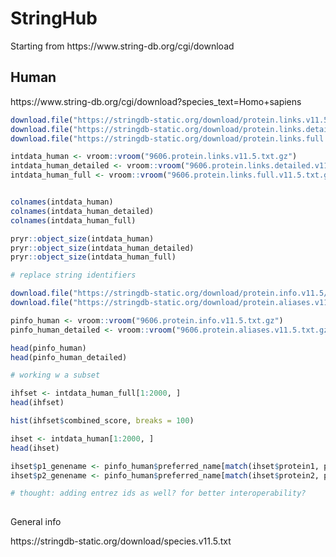 # StringHub

Starting from https://www.string-db.org/cgi/download

## Human

https://www.string-db.org/cgi/download?species_text=Homo+sapiens

```r
download.file("https://stringdb-static.org/download/protein.links.v11.5/9606.protein.links.v11.5.txt.gz", destfile = "9606.protein.links.v11.5.txt.gz")
download.file("https://stringdb-static.org/download/protein.links.detailed.v11.5/9606.protein.links.detailed.v11.5.txt.gz", destfile = "9606.protein.links.detailed.v11.5.txt.gz")
download.file("https://stringdb-static.org/download/protein.links.full.v11.5/9606.protein.links.full.v11.5.txt.gz", destfile = "9606.protein.links.full.v11.5.txt.gz")
```

```r
intdata_human <- vroom::vroom("9606.protein.links.v11.5.txt.gz")
intdata_human_detailed <- vroom::vroom("9606.protein.links.detailed.v11.5.txt.gz")
intdata_human_full <- vroom::vroom("9606.protein.links.full.v11.5.txt.gz")


colnames(intdata_human)
colnames(intdata_human_detailed)
colnames(intdata_human_full)

pryr::object_size(intdata_human)
pryr::object_size(intdata_human_detailed)
pryr::object_size(intdata_human_full)

# replace string identifiers

download.file("https://stringdb-static.org/download/protein.info.v11.5/9606.protein.info.v11.5.txt.gz", destfile = "9606.protein.info.v11.5.txt.gz")
download.file("https://stringdb-static.org/download/protein.aliases.v11.5/9606.protein.aliases.v11.5.txt.gz", destfile = "9606.protein.aliases.v11.5.txt.gz")

pinfo_human <- vroom::vroom("9606.protein.info.v11.5.txt.gz")
pinfo_human_detailed <- vroom::vroom("9606.protein.aliases.v11.5.txt.gz")

head(pinfo_human)
head(pinfo_human_detailed)

# working w a subset

ihfset <- intdata_human_full[1:2000, ]
head(ihfset)

hist(ihfset$combined_score, breaks = 100)

ihset <- intdata_human[1:2000, ]
head(ihset)

ihset$p1_genename <- pinfo_human$preferred_name[match(ihset$protein1, pinfo_human$`#string_protein_id`)]
ihset$p2_genename <- pinfo_human$preferred_name[match(ihset$protein2, pinfo_human$`#string_protein_id`)]

# thought: adding entrez ids as well? for better interoperability?
  
```




General info

https://stringdb-static.org/download/species.v11.5.txt

